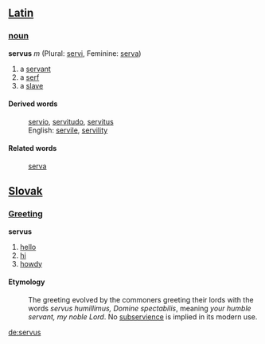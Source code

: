 == [[Latin]] ==
===[[noun]]===
'''servus''' ''m'' (Plural: [[servi]], Feminine: [[serva]])

# a [[servant]]
# a [[serf]]
# a [[slave]]
====Derived words====
: [[servio]], [[servitudo]], [[servitus]]
: English: [[servile]], [[servility]]

====Related words====
: [[serva]]

== [[Slovak]] ==
===[[Greeting]]===
'''servus'''
# [[hello]]
# [[hi]]
# [[howdy]]
==== Etymology ====
: The greeting evolved by the commoners greeting their lords with the words ''servus humillimus, Domine spectabilis'', meaning ''your humble servant, my noble Lord''. No [[subservience]] is implied in its modern use.

[[de:servus]]
